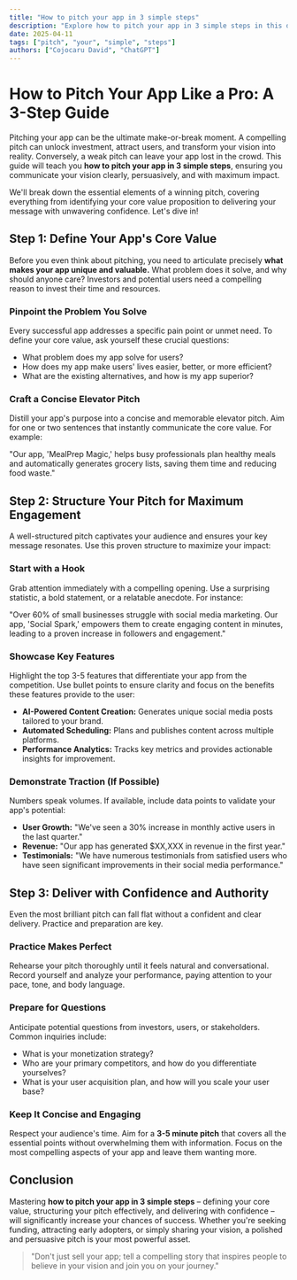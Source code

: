 ```yaml
---
title: "How to pitch your app in 3 simple steps"
description: "Explore how to pitch your app in 3 simple steps in this detailed guide, offering insights, strategies, and practical tips to enhance your understanding and application of the topic."
date: 2025-04-11
tags: ["pitch", "your", "simple", "steps"]
authors: ["Cojocaru David", "ChatGPT"]
---
```


# How to Pitch Your App Like a Pro: A 3-Step Guide

Pitching your app can be the ultimate make-or-break moment. A compelling pitch can unlock investment, attract users, and transform your vision into reality. Conversely, a weak pitch can leave your app lost in the crowd. This guide will teach you **how to pitch your app in 3 simple steps**, ensuring you communicate your vision clearly, persuasively, and with maximum impact.

We'll break down the essential elements of a winning pitch, covering everything from identifying your core value proposition to delivering your message with unwavering confidence. Let's dive in!

## Step 1: Define Your App's Core Value

Before you even think about pitching, you need to articulate precisely **what makes your app unique and valuable.** What problem does it solve, and why should anyone care? Investors and potential users need a compelling reason to invest their time and resources.

### Pinpoint the Problem You Solve

Every successful app addresses a specific pain point or unmet need. To define your core value, ask yourself these crucial questions:

- What problem does my app solve for users?
- How does my app make users' lives easier, better, or more efficient?
- What are the existing alternatives, and how is my app superior?

### Craft a Concise Elevator Pitch

Distill your app's purpose into a concise and memorable elevator pitch. Aim for one or two sentences that instantly communicate the core value. For example:

"Our app, 'MealPrep Magic,' helps busy professionals plan healthy meals and automatically generates grocery lists, saving them time and reducing food waste."

## Step 2: Structure Your Pitch for Maximum Engagement

A well-structured pitch captivates your audience and ensures your key message resonates. Use this proven structure to maximize your impact:

### Start with a Hook

Grab attention immediately with a compelling opening. Use a surprising statistic, a bold statement, or a relatable anecdote. For instance:

"Over 60% of small businesses struggle with social media marketing. Our app, 'Social Spark,' empowers them to create engaging content in minutes, leading to a proven increase in followers and engagement."

### Showcase Key Features

Highlight the top 3-5 features that differentiate your app from the competition. Use bullet points to ensure clarity and focus on the benefits these features provide to the user:

- **AI-Powered Content Creation:** Generates unique social media posts tailored to your brand.
- **Automated Scheduling:** Plans and publishes content across multiple platforms.
- **Performance Analytics:** Tracks key metrics and provides actionable insights for improvement.

### Demonstrate Traction (If Possible)

Numbers speak volumes. If available, include data points to validate your app's potential:

- **User Growth:** "We've seen a 30% increase in monthly active users in the last quarter."
- **Revenue:** "Our app has generated $XX,XXX in revenue in the first year."
- **Testimonials:** "We have numerous testimonials from satisfied users who have seen significant improvements in their social media performance."

## Step 3: Deliver with Confidence and Authority

Even the most brilliant pitch can fall flat without a confident and clear delivery. Practice and preparation are key.

### Practice Makes Perfect

Rehearse your pitch thoroughly until it feels natural and conversational. Record yourself and analyze your performance, paying attention to your pace, tone, and body language.

### Prepare for Questions

Anticipate potential questions from investors, users, or stakeholders. Common inquiries include:

- What is your monetization strategy?
- Who are your primary competitors, and how do you differentiate yourselves?
- What is your user acquisition plan, and how will you scale your user base?

### Keep It Concise and Engaging

Respect your audience's time. Aim for a **3-5 minute pitch** that covers all the essential points without overwhelming them with information. Focus on the most compelling aspects of your app and leave them wanting more.

## Conclusion

Mastering **how to pitch your app in 3 simple steps** – defining your core value, structuring your pitch effectively, and delivering with confidence – will significantly increase your chances of success. Whether you're seeking funding, attracting early adopters, or simply sharing your vision, a polished and persuasive pitch is your most powerful asset.

> "Don't just sell your app; tell a compelling story that inspires people to believe in your vision and join you on your journey."
